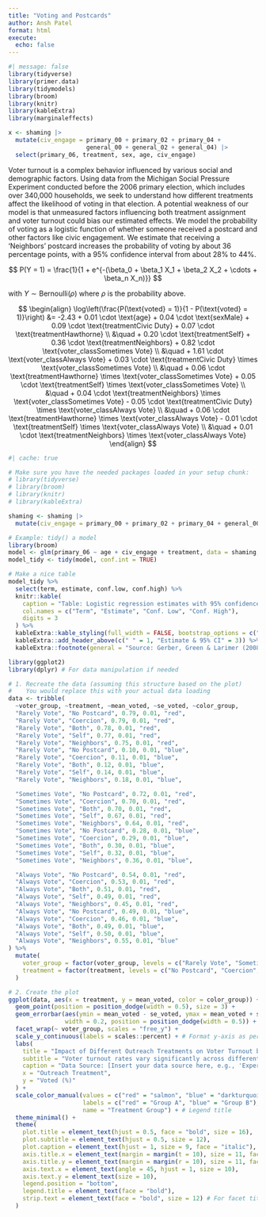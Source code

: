 ```yaml
---
title: "Voting and Postcards"
author: Ansh Patel
format: html
execute: 
  echo: false
---
```


```r
#| message: false
library(tidyverse)
library(primer.data)
library(tidymodels)
library(broom)
library(knitr)
library(kableExtra)
library(marginaleffects)
```

```r
x <- shaming |> 
  mutate(civ_engage = primary_00 + primary_02 + primary_04 + 
                      general_00 + general_02 + general_04) |> 
  select(primary_06, treatment, sex, age, civ_engage)
```

Voter turnout is a complex behavior influenced by various social and demographic factors. Using data from the Michigan Social Pressure Experiment conducted before the 2006 primary election, which includes over 340,000 households, we seek to understand how different treatments affect the likelihood of voting in that election. A potential weakness of our model is that unmeasured factors influencing both treatment assignment and voter turnout could bias our estimated effects. We model the probability of voting as a logistic function of whether someone received a postcard and other factors like civic engagement. We estimate that receiving a ‘Neighbors’ postcard increases the probability of voting by about 36 percentage points, with a 95% confidence interval from about 28% to 44%.

$$
P(Y = 1) = \frac{1}{1 + e^{-(\beta_0 + \beta_1 X_1 + \beta_2 X_2 + \cdots + \beta_n X_n)}}
$$

with $Y \sim \text{Bernoulli}(\rho)$ where $\rho$ is the probability above.

$$
\begin{align}
\log\left(\frac{P(\text{voted} = 1)}{1 - P(\text{voted} = 1)}\right) &= -2.43 + 0.01 \cdot \text{age} + 0.04 \cdot \text{sexMale} + 0.09 \cdot \text{treatmentCivic Duty} + 0.07 \cdot \text{treatmentHawthorne} \\
&\quad + 0.20 \cdot \text{treatmentSelf} + 0.36 \cdot \text{treatmentNeighbors} + 0.82 \cdot \text{voter_classSometimes Vote} \\
&\quad + 1.61 \cdot \text{voter_classAlways Vote} + 0.03 \cdot \text{treatmentCivic Duty} \times \text{voter_classSometimes Vote} \\
&\quad + 0.06 \cdot \text{treatmentHawthorne} \times \text{voter_classSometimes Vote} + 0.05 \cdot \text{treatmentSelf} \times \text{voter_classSometimes Vote} \\
&\quad + 0.04 \cdot \text{treatmentNeighbors} \times \text{voter_classSometimes Vote} - 0.05 \cdot \text{treatmentCivic Duty} \times \text{voter_classAlways Vote} \\
&\quad + 0.06 \cdot \text{treatmentHawthorne} \times \text{voter_classAlways Vote} - 0.01 \cdot \text{treatmentSelf} \times \text{voter_classAlways Vote} \\
&\quad + 0.01 \cdot \text{treatmentNeighbors} \times \text{voter_classAlways Vote}
\end{align}
$$

```r
#| cache: true
```

```r
# Make sure you have the needed packages loaded in your setup chunk:
# library(tidyverse)
# library(broom)
# library(knitr)
# library(kableExtra)

shaming <- shaming |>
  mutate(civ_engage = primary_00 + primary_02 + primary_04 + general_00 + general_02 + general_04)

# Example: tidy() a model
library(broom)
model <- glm(primary_06 ~ age + civ_engage + treatment, data = shaming, family = binomial)
model_tidy <- tidy(model, conf.int = TRUE)

# Make a nice table
model_tidy %>%
  select(term, estimate, conf.low, conf.high) %>%
  knitr::kable(
    caption = "Table: Logistic regression estimates with 95% confidence intervals. Data source: Michigan voting experiment (Gerber et al., 2008).",
    col.names = c("Term", "Estimate", "Conf. Low", "Conf. High"),
    digits = 3
  ) %>%
  kableExtra::kable_styling(full_width = FALSE, bootstrap_options = c("striped", "hover")) %>%
  kableExtra::add_header_above(c(" " = 1, "Estimate & 95% CI" = 3)) %>%
  kableExtra::footnote(general = "Source: Gerber, Green & Larimer (2008)")
```

```r
library(ggplot2)
library(dplyr) # For data manipulation if needed

# 1. Recreate the data (assuming this structure based on the plot)
#    You would replace this with your actual data loading
data <- tribble(
  ~voter_group, ~treatment, ~mean_voted, ~se_voted, ~color_group,
  "Rarely Vote", "No Postcard", 0.79, 0.01, "red",
  "Rarely Vote", "Coercion", 0.79, 0.01, "red",
  "Rarely Vote", "Both", 0.78, 0.01, "red",
  "Rarely Vote", "Self", 0.77, 0.01, "red",
  "Rarely Vote", "Neighbors", 0.75, 0.01, "red",
  "Rarely Vote", "No Postcard", 0.10, 0.01, "blue",
  "Rarely Vote", "Coercion", 0.11, 0.01, "blue",
  "Rarely Vote", "Both", 0.12, 0.01, "blue",
  "Rarely Vote", "Self", 0.14, 0.01, "blue",
  "Rarely Vote", "Neighbors", 0.18, 0.01, "blue",

  "Sometimes Vote", "No Postcard", 0.72, 0.01, "red",
  "Sometimes Vote", "Coercion", 0.70, 0.01, "red",
  "Sometimes Vote", "Both", 0.70, 0.01, "red",
  "Sometimes Vote", "Self", 0.67, 0.01, "red",
  "Sometimes Vote", "Neighbors", 0.64, 0.01, "red",
  "Sometimes Vote", "No Postcard", 0.28, 0.01, "blue",
  "Sometimes Vote", "Coercion", 0.29, 0.01, "blue",
  "Sometimes Vote", "Both", 0.30, 0.01, "blue",
  "Sometimes Vote", "Self", 0.32, 0.01, "blue",
  "Sometimes Vote", "Neighbors", 0.36, 0.01, "blue",

  "Always Vote", "No Postcard", 0.54, 0.01, "red",
  "Always Vote", "Coercion", 0.53, 0.01, "red",
  "Always Vote", "Both", 0.51, 0.01, "red",
  "Always Vote", "Self", 0.49, 0.01, "red",
  "Always Vote", "Neighbors", 0.45, 0.01, "red",
  "Always Vote", "No Postcard", 0.49, 0.01, "blue",
  "Always Vote", "Coercion", 0.46, 0.01, "blue",
  "Always Vote", "Both", 0.49, 0.01, "blue",
  "Always Vote", "Self", 0.50, 0.01, "blue",
  "Always Vote", "Neighbors", 0.55, 0.01, "blue"
) %>%
  mutate(
    voter_group = factor(voter_group, levels = c("Rarely Vote", "Sometimes Vote", "Always Vote")),
    treatment = factor(treatment, levels = c("No Postcard", "Coercion", "Both", "Self", "Neighbors"))
  )

# 2. Create the plot
ggplot(data, aes(x = treatment, y = mean_voted, color = color_group)) +
  geom_point(position = position_dodge(width = 0.5), size = 3) +
  geom_errorbar(aes(ymin = mean_voted - se_voted, ymax = mean_voted + se_voted),
                width = 0.2, position = position_dodge(width = 0.5)) +
  facet_wrap(~ voter_group, scales = "free_y") +
  scale_y_continuous(labels = scales::percent) + # Format y-axis as percentages
  labs(
    title = "Impact of Different Outreach Treatments on Voter Turnout by Prior Voting Habits",
    subtitle = "Voter turnout rates vary significantly across different outreach strategies, with notable interactions depending on individuals' historical voting frequency.",
    caption = "Data Source: [Insert your data source here, e.g., 'Experimental Study on Voter Mobilization']",
    x = "Outreach Treatment",
    y = "Voted (%)"
  ) +
  scale_color_manual(values = c("red" = "salmon", "blue" = "darkturquoise"),
                     labels = c("red" = "Group A", "blue" = "Group B"), # Adjust these labels based on what the colors represent
                     name = "Treatment Group") + # Legend title
  theme_minimal() +
  theme(
    plot.title = element_text(hjust = 0.5, face = "bold", size = 16),
    plot.subtitle = element_text(hjust = 0.5, size = 12),
    plot.caption = element_text(hjust = 1, size = 9, face = "italic"),
    axis.title.x = element_text(margin = margin(t = 10), size = 11, face = "bold"),
    axis.title.y = element_text(margin = margin(r = 10), size = 11, face = "bold"),
    axis.text.x = element_text(angle = 45, hjust = 1, size = 10),
    axis.text.y = element_text(size = 10),
    legend.position = "bottom",
    legend.title = element_text(face = "bold"),
    strip.text = element_text(face = "bold", size = 12) # For facet titles
  )
```
